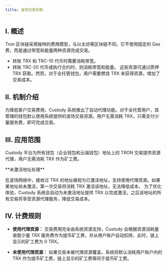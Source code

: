```yaml
---
title: 波场交易机制
---
```


## I. 概述
Tron 区块链采用独特的费用模型，与以太坊等区块链不同。它不使用固定的 Gas 费，而是通过带宽和能量两种资源完成交易。
* 转账 TRX 和 TRC-10 代币时需要消耗带宽。
* 转账 TRC-20 代币或执行合约时，则消耗带宽和能量。
这些资源可通过质押 TRX 获取。然而，对于全托管钱包，用户需要燃烧 TRX 来获得资源，增加了交易成本。

## II. 机制介绍
为降低客户交易费用，Custody 系统推出了自动代理功能。对于全托管用户，其管理的钱包默认使用系统提供的波场交易资源。用户无需消耗 TRX，只需支付少量服务费，即可完成交易。

## III. 应用范围
Custody 平台为所有钱包（企业钱包和云端钱包）地址上的 TRON 交易提供资源代理，用户无需消耗 TRX 作为矿工费。

<Note>
**未激活地址处理**

在波场网络中，接收过 TRX 的地址被视为已激活地址，支持使用代理资源。如果某地址尚未激活，第一次交易将消耗 TRX 激活该地址，无法降低成本。
为了优化体验，Custody 系统会自动为未激活地址提供 TRX 以完成激活，之后该地址的所有交易将享受资源代理服务，降低交易成本。

</Note>

## IV. 计费规则
- **使用代理资源：** 交易费用完全由系统资源支持，Custody 会根据资源消耗量收取少量 TRX 服务费作为提币矿工费，并从用户账户自动扣除，此时，链上显示的矿工费为 0 TRX。


- **未使用代理资源：** 如果交易未被代理资源覆盖，系统将默认消耗用户账户内的 TRX 作为提币矿工费，链上显示的矿工费等同于提币矿工费。